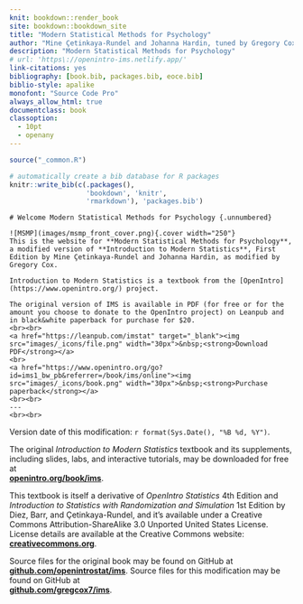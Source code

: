 ```yaml
---
knit: bookdown::render_book
site: bookdown::bookdown_site
title: "Modern Statistical Methods for Psychology"
author: "Mine Çetinkaya-Rundel and Johanna Hardin, tuned by Gregory Cox"
description: "Modern Statistical Methods for Psychology"
# url: 'https\://openintro-ims.netlify.app/'
link-citations: yes
bibliography: [book.bib, packages.bib, eoce.bib]
biblio-style: apalike
monofont: "Source Code Pro"
always_allow_html: true
documentclass: book
classoption: 
  - 10pt
  - openany
---
```


```r
source("_common.R")
```

```r
# automatically create a bib database for R packages
knitr::write_bib(c(.packages(), 
                   'bookdown', 'knitr', 
                   'rmarkdown'), 'packages.bib')
```

::: {.welcome}
```asis
# Welcome Modern Statistical Methods for Psychology {.unnumbered}
```

\chapter*{}

\vfill

```asis
![MSMP](images/msmp_front_cover.png){.cover width="250"}
This is the website for **Modern Statistical Methods for Psychology**, a modified version of **Introduction to Modern Statistics**, First Edition by Mine Çetinkaya-Rundel and Johanna Hardin, as modified by Gregory Cox.

Introduction to Modern Statistics is a textbook from the [OpenIntro](https://www.openintro.org/) project.

The original version of IMS is available in PDF (for free or for the amount you choose to donate to the OpenIntro project) on Leanpub and in black&white paperback for purchase for $20.
<br><br>
<a href="https://leanpub.com/imstat" target="_blank"><img src="images/_icons/file.png" width="30px">&nbsp;<strong>Download PDF</strong></a>
<br>
<a href="https://www.openintro.org/go?id=ims1_bw_pb&referrer=/book/ims/online"><img src="images/_icons/book.png" width="30px">&nbsp;<strong>Purchase paperback</strong></a>
<br><br>
---
<br><br>
```

Version date of this modification: `r format(Sys.Date(), "%B %d, %Y")`.

The original *Introduction to Modern Statistics* textbook and its supplements, including slides, labs, and interactive tutorials, may be downloaded for free at\
[**openintro.org/book/ims**](http://openintro.org/book/ims).

This textbook is itself a derivative of *OpenIntro Statistics* 4th Edition and *Introduction to Statistics with Randomization and Simulation* 1st Edition by Diez, Barr, and Çetinkaya-Rundel, and it's available under a Creative Commons Attribution-ShareAlike 3.0 Unported United States License.
License details are available at the Creative Commons website:\
[**creativecommons.org**](https://www.openintro.org/go/?id=creativecommons_org&referrer=ims1_pdf).

Source files for the original book may be found on GitHub at\
[**github.com/openintrostat/ims**](https://github.com/openintrostat/ims).
Source files for this modification may be found on GitHub at\
[**github.com/gregcox7/ims**](https://github.com/gregcox7/ims).
:::
